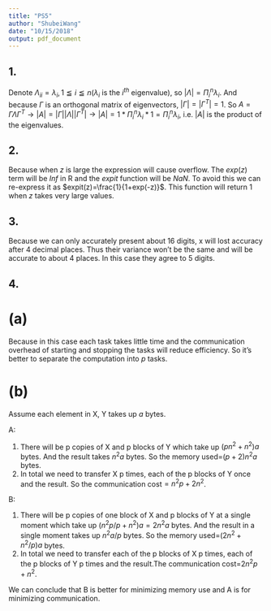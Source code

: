 ```yaml
---
title: "PS5"
author: "ShubeiWang"
date: "10/15/2018"
output: pdf_document
---
```


## 1.

Denote $\Lambda_{ii}=\lambda_{i},1\leqq i\leqq n$($\lambda_{i}$ is the $i^{th}$ eigenvalue), so $|\Lambda|=\Pi_i^n \lambda_{i}$. And because $\Gamma$ is an orthogonal matrix of eigenvectors, $|\Gamma|=|\Gamma^T|=1$. So $A =\Gamma \Lambda \Gamma^T \rightarrow |A| =|\Gamma| |\Lambda|| \Gamma^T|\rightarrow |A| = 1*\Pi_i^n \lambda_{i}*1=\Pi_i^n \lambda_{i}$, i.e. $|A|$ is the product of the eigenvalues.

## 2.

Because when $z$ is large the expression will cause overflow. The $exp(z)$ term will be *Inf* in R and the $expit$ function will be *NaN*. To avoid this we can re-express it as $expit(z)=\frac{1}{1+exp(-z)}$. This function will return 1 when $z$ takes very large values.

## 3.

Because we can only accurately present about 16 digits, x will lost accuracy after 4 decimal places. Thus their variance won't be the same and will be accurate to about 4 places. In this case they agree to 5 digits.

## 4.

# (a)

Because in this case each task takes little time and the communication overhead of starting and stopping the tasks will reduce efficiency. So it's better to separate
the computation into $p$ tasks.

# (b)

Assume each element in X, Y takes up $a$ bytes.

A:

(1) There will be p copies of X and p blocks of Y which take up $(pn^2+n^2)a$ bytes. And the result takes $n^2a$ bytes. So the memory used=$(p+2)n^2a$ bytes.
(2) In total we need to transfer X p times, each of the p blocks of Y once and the result. So the communication cost$=n^2p+2n^2$.

B:

(1) There will be p copies of one block of X and p blocks of Y at a single moment which take up $(n^2p/p+n^2)a=2n^2a$ bytes. And the result in a single moment takes up $n^2a/p$ bytes. So the memory used=$(2n^2+n^2/p)a$ bytes.
(2) In total we need to transfer each of the p blocks of X p times, each of the p blocks of Y p times and the result.The communication cost=$2n^2p+n^2$.

We can conclude that B is better for minimizing memory use and A is for minimizing communication.













